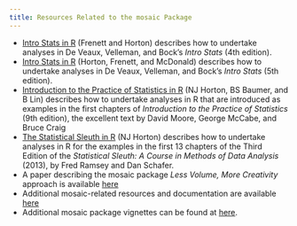 ```yaml
---
title: Resources Related to the mosaic Package
---
```


- [Intro Stats in R](http://nhorton.people.amherst.edu/is4) (Frenett and Horton) describes how to undertake analyses in De Veaux, Velleman, and Bock's *Intro Stats* (4th edition).
</br>
- [Intro Stats in R](http://nhorton.people.amherst.edu/is5) (Horton, Frenett, and McDonald) describes how to undertake analyses in De Veaux, Velleman, and Bock's *Intro Stats* (5th edition).
</br>
- [Introduction to the Practice of Statistics in R](http://nhorton.people.amherst.edu/ips9) (NJ Horton, BS Baumer, and B Lin) describes how to undertake analyses in R that are introduced as examples in the first chapters of *Introduction to the Practice of Statistics* (9th edition), the excellent text by David Moore, George McCabe, and Bruce Craig
</br>
- [The Statistical Sleuth in R](http://nhorton.people.amherst.edu/sleuth) (NJ Horton) describes how to undertake analyses in R for the examples in the first 13 chapters of the Third Edition of the *Statistical Sleuth: A Course in Methods of Data Analysis* (2013), by Fred Ramsey and Dan Schafer.
</br>
- A paper describing the mosaic package *Less Volume, More Creativity* approach is available [here](https://journal.r-project.org/archive/2017/RJ-2017-024)
</br>
- Additional mosaic-related resources and documentation are available [here](https://cran.r-project.org/web/packages/mosaic/vignettes/mosaic-resources.html)
</br>
- Additional mosaic package vignettes can be found at [here](http://cran.r-project.org/web/packages/mosaic).

